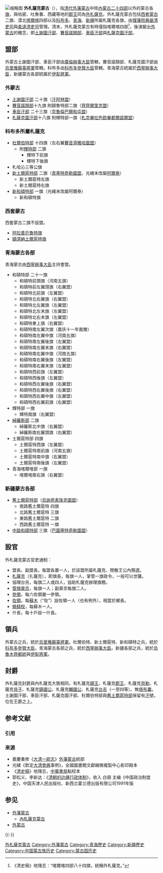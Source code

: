 [[File:Map_of_China_during_Seaban_of_China_(1661).svg|缩略图]]
{{Contains Manchu text}}
'''外札薩克蒙古'''（{{lang-mnc|ᡨᡠᠯᡝᡵᡤᡳ <br>ᠵᠠᠰᠠᡴ <br>ᠮᠣᠩᡤᠣ|v=tulergi jasak monggo}}），指[[清代|清代]][[外藩蒙古|外藩蒙古]]中除[[內札薩克蒙古|內蒙古二十四部]]以外的蒙古各[[旗_(内蒙古)|旗]]，與哈密、吐魯番、西藏等地的[[郡王|郡王]]同為[[外札薩克|外札薩克]]。外札薩克蒙古包括[[西套蒙古|西套蒙古]]二旗、漠北[[喀爾喀|喀爾喀]]四部以及[[科布多|科布多]]、[[青海|青海]]、[[新疆|新疆]]所屬札薩克各旗，由[[理藩院|理藩院]][[典屬清吏司|典屬清吏司]]與[[柔遠清吏司|柔遠清吏司]]管理。清末，外札薩克蒙古有時僅指喀爾喀四部<ref>《清史稿》地理志：“喀爾喀四部八十四旗，統稱外札薩克。”</ref>，後演變出[[外蒙古|外蒙古]]的概念，即[[土謝圖汗部|土謝圖汗部]]、[[賽音諾顏部|賽音諾顏部]]、[[車臣汗部|車臣汗部]]與[[札薩克圖汗部|札薩克圖汗部]]。

==盟部==
外蒙古土謝圖汗部、車臣汗部由[[庫倫辦事大臣|庫倫辦事大臣]]管轄，賽音諾顏部、札薩克圖汗部由[[烏里雅蘇臺將軍|烏里雅蘇臺將軍]]管轄。科布多由[[科布多參贊大臣|科布多參贊大臣]]管轄。青海蒙古統屬於[[西寧辦事大臣|西寧辦事大臣]]，新疆蒙古各部統屬於[[伊犁將軍|伊犁將軍]]。

===外蒙古===
*[[土謝圖汗部|土謝圖汗部]] 二十旗（[[汗阿林盟|汗阿林盟]]）
*[[賽音諾顏部|賽音諾顏部]]十九旗 附額魯特部二旗（[[齊齊爾里克盟|齊齊爾里克盟]]）
*[[車臣汗部|車臣汗部]] 二十三旗（[[克魯倫巴爾和屯盟|克魯倫巴爾和屯盟]]）
*[[札薩克圖汗部|札薩克圖汗部]]十八旗 附輝特部一旗（[[札克畢拉色欽畢都爾諾爾盟|札克畢拉色欽畢都爾諾爾盟]]）

===科布多所屬札薩克===
*[[杜尔伯特部_(绰罗斯氏)|杜爾伯特部]] 十四旗（左右翼[[賽音濟雅哈圖盟|賽音濟雅哈圖盟]]）
**附[[輝特部|輝特部]] 二旗
***輝特下前旗
***輝特下後旗
*札哈沁三等公旗
*[[新土爾扈特部|新土爾扈特部]] 二旗（[[青塞特奇勒圖盟|青塞特奇勒圖盟]]，光緒末改屬[[阿爾泰區域|阿爾泰]]）
**新土爾扈特左旗
**新土爾扈特右旗
*[[新和碩特部|新和碩特部]] 一旗（光緒末改屬阿爾泰）
**新和碩特旗

===西套蒙古===
西套蒙古二旗不設盟。
*[[阿拉善厄魯特旗|阿拉善厄魯特旗]]
*[[額濟納土爾扈特旗|額濟納土爾扈特旗]]

===青海蒙古各部===
青海蒙古由[[西寧辦事大臣|西寧辦事大臣]]主持會盟。
*和碩特部 二十一旗
**和碩特前頭旗（河南五旗）
**和碩特前左翼頭旗（右翼盟）
**和碩特北前旗（左翼盟）
**和碩特北右翼旗（右翼盟）
**和碩特北左翼旗（左翼盟）
**和碩特北左末旗（左翼盟）
**和碩特北右末旗（左翼盟）
**和碩特東上旗（右翼盟）
**和碩特南左翼次旗（嘉庆十一年裁撤）
**和碩特南左翼中旗（河南五旗）
**和碩特南左翼後旗（左翼盟）
**和碩特南左翼末旗（右翼盟）
**和碩特南右翼中旗（河南五旗）
**和碩特南右翼後旗（左翼盟）
**和碩特南右翼末旗（左翼盟）
**和碩特西前旗（左翼盟）
**和碩特西後旗（左翼盟）
**和碩特西左翼後旗（右翼盟）
**和碩特西右翼後旗（右翼盟）
**和碩特西右翼中旗（左翼盟）
**和碩特西右翼前旗（右翼盟）
*輝特部 一旗
**輝特南旗（右翼盟）
*[[綽羅斯部|綽羅斯部]] 二旗
**綽羅斯北中旗（右翼盟）
**綽羅斯南右翼頭旗（右翼盟）
*土爾扈特部 四旗
**土爾扈特西旗（左翼盟）
**土爾扈特南前旗（河南五旗）
**土爾扈特南中旗（右翼盟）
**土爾扈特南後旗（左翼盟）
*青海喀爾喀部 一旗
**喀爾喀南右旗（右翼盟）

===新疆蒙古各部===
*[[舊土爾扈特部|舊土爾扈特部]]（[[烏訥恩素珠克圖盟|烏訥恩素珠克圖盟]]）
**南路舊土爾扈特 四旗
**北路舊土爾扈特 三旗
**東路舊土爾扈特 二旗
**西路舊土爾扈特 一旗
*[[中路和碩特部|中路和碩特部]] 三旗（[[巴圖塞特奇勒圖盟|巴圖塞特奇勒圖盟]]）

==設官==
外札薩克蒙古官吏通制：

*盟長、副盟長，每盟各置一人，於該盟所屬札薩克、閒散王公內簡選。
*[[札薩克|札薩克]]（扎薩克），即旗長，每旗一人，掌管一旗政令，一般可以世襲。
*協理台吉，每旗二人或四人，協助札薩克辦理旗務。
*[[管旗章京|管旗章京]]，每旗一人；副章京每旗二人。
*[[參領|參領]]，每六佐領置一參領。
*[[佐領|佐領]]，每[[蘇木|蘇木]]（“佐”）設佐領一人（也有例外），相當於鄉長。
*[[驍騎校|驍騎校]]，每蘇木一人。
*什長，每十戶設一什長。

==領兵==
外蒙古之兵，統於[[烏里雅蘇臺將軍|烏里雅蘇臺將軍]]。杜爾伯特、新土爾扈特、新和碩特之兵，統於[[科布多參贊大臣|科布多參贊大臣]]。青海蒙古各部之兵，統於[[西寧辦事大臣|西寧辦事大臣]]。新疆各部之兵，統於[[烏魯木齊都統|烏魯木齊都統]]與[[伊犁將軍|伊犁將軍]]。

==封爵==
外札薩克封爵與內札薩克大致相同，有札薩克[[親王|親王]]、札薩克[[郡王|郡王]]、札薩克[[貝勒|貝勒]]、札薩克[[貝子|貝子]]、札薩克[[鎮國公|鎮國公]]、札薩克[[輔國公|輔國公]]、札薩克[[台吉|台吉]]（一至四等）。無[[塔布囊|塔布囊]]。土謝圖汗部、車臣汗部、札薩克圖汗部、杜爾伯特部與[[舊土爾扈特部|舊土爾扈特部]]保留有[[汗_(頭銜)|汗]]號，位在王爵之上。

== 参考文献 ==
=== 引用 ===
{{Reflist}}

=== 来源 ===
{{refbegin}}
* 嘉慶重修《[[大清一統志|大清一統志]]》[[外藩蒙古|外藩蒙古]]統部
* 光緒《欽定[[大清會典|大清會典]]事例》，全國圖書館文獻縮微複製中心影印殿本 
*《[[清史稿|清史稿]]》地理志，[[中華書局|中華書局]]點校本
* 郭松义、李新达：《[http://www.historychina.net/qsyj/ztyj/bjmz/2004-09-22/25254.shtml 清朝的边疆行政体制]{{Wayback|url=http://www.historychina.net/qsyj/ztyj/bjmz/2004-09-22/25254.shtml |date=20120415015153 }}》，收入 白钢 主编《中国政治制度史》，中国天津人民出版社、新西兰霍兰德出版有限公司1991年版
{{refend}}

== 参见 ==
{{Portal box|中国|蒙古}}
* [[外藩蒙古|外藩蒙古]]
** [[內札薩克蒙古|內札薩克蒙古]]
* [[外蒙古|外蒙古]]

{{-}}
{{清代蒙古}}
{{外藩蒙古王公}}

[[Category:外札薩克蒙古|]]
[[Category:外藩蒙古|Category:外藩蒙古]]
[[Category:青海歷史|Category:青海歷史]]
[[Category:新疆歷史|Category:新疆歷史]]
[[Category:中国蒙古族历史|Category:中国蒙古族历史]]
[[Category:蒙古国历史|Category:蒙古国历史]]